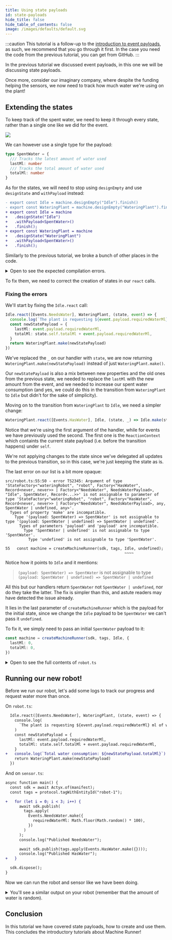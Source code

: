 ```yaml
---
title: Using state payloads
id: state-payloads
hide_title: false
hide_table_of_contents: false
image: /images/defaults/default.svg
---
```


<!-- TODO: get a repo link -->

:::caution
This tutorial is a follow-up to the [introduction to event payloads](/docs/tutorials/getting-started/machine-runner/event-payloads),
as such, we recommend that you go through it first.
In the case you need the code from the previous tutorial, you can get from GitHub.
:::

In the previous tutorial we discussed event payloads,
in this one we will be discussing state payloads.

Once more, consider our imaginary company, where despite the funding helping the sensors,
we now need to track how much water we're using on the plant!

## Extending the states

To keep track of the spent water, we need to keep it through every state,
rather than a single one like we did for the event.

![](/images/tutorials/getting-started/machine-runner/state-payload/watering_robot.svg)

We can however use a single type for the payload:

```ts
type SpentWater = {
  /// Tracks the latest amount of water used
  lastMl: number
  /// Tracks the total amount of water used
  totalMl: number
}
```

As for the states, we will need to stop using `designEmpty` and use `designState` and `withPayload` instead:

```diff
- export const Idle = machine.designEmpty("Idle").finish()
- export const WateringPlant = machine.designEmpty("WateringPlant").finish()
+ export const Idle = machine
+   .designState("Idle")
+   .withPayload<SpentWater>()
+   .finish();
+ export const WateringPlant = machine
+   .designState("WateringPlant")
+   .withPayload<SpentWater>()
+   .finish();
```

Similarly to the previous tutorial, we broke a bunch of other places in the code.

<details>
<summary>Open to see the expected compilation errors.</summary>

```bash
$ npm run start-robot

> tomato-robot@1.0.0 start-robot
> tsc && node src/index.js

src/robot.ts:41:24 - error TS2554: Expected 1 arguments, but got 0.

41   return WateringPlant.make();
                          ~~~~~~

  node_modules/@actyx/machine-runner/lib/esm/design/state.d.ts:122:12
    122     make: (payload: StatePayload) => StatePayload;
                   ~~~~~~~~~~~~~~~~~~~~~
    An argument for 'payload' was not provided.

src/robot.ts:44:58 - error TS2554: Expected 1 arguments, but got 0.

44 WateringPlant.react([Events.HasWater], Idle, (_) => Idle.make())
                                                            ~~~~~~

  node_modules/@actyx/machine-runner/lib/esm/design/state.d.ts:122:12
    122     make: (payload: StatePayload) => StatePayload;
                   ~~~~~~~~~~~~~~~~~~~~~
    An argument for 'payload' was not provided.

src/robot.ts:55:50 - error TS2345: Argument of type 'StateFactory<"wateringRobot", "robot", Factory<"HasWater", Record<never, never>> | Factory<"NeedsWater", NeedsWaterPayload>, "Idle", SpentWater, Record<...>>' is not assignable to parameter of type 'StateFactory<"wateringRobot", "robot", Factory<"HasWater", Record<never, never>> | Factory<"NeedsWater", NeedsWaterPayload>, any, SpentWater | undefined, any>'.
  Types of property 'make' are incompatible.
    Type '(payload: SpentWater) => SpentWater' is not assignable to type '(payload: SpentWater | undefined) => SpentWater | undefined'.
      Types of parameters 'payload' and 'payload' are incompatible.
        Type 'SpentWater | undefined' is not assignable to type 'SpentWater'.
          Type 'undefined' is not assignable to type 'SpentWater'.

55   const machine = createMachineRunner(sdk, tags, Idle, undefined)
                                                    ~~~~


Found 3 errors in the same file, starting at: src/robot.ts:41
```

</details>

To fix them, we need to correct the creation of states in our `react` calls.

### Fixing the errors

We'll start by fixing the `Idle.react` call:

```ts
Idle.react([Events.NeedsWater], WateringPlant, (state, event) => {
  console.log(`The plant is requesting ${event.payload.requiredWaterMl} ml of water!`)
  const newStatePayload = {
    lastMl: event.payload.requiredWaterMl,
    totalMl: state.self.totalMl + event.payload.requiredWaterMl,
  }
  return WateringPlant.make(newStatePayload)
})
```

We've replaced the `_` on our handler with `state`,
we are now returning `WateringPlant.make(newStatePayload)` instead of just `WateringPlant.make()`.

Our `newStatePayload` is also a mix between new properties and the old ones from the previous state,
we needed to replace the `lastMl` with the new amount from the event, and we needed to increase our spent water consumption
(and yes, we could do this in the transition from `WateringPlant` to `Idle` but didn't for the sake of simplicity).

Moving on to the transition from `WateringPlant` to `Idle`, we need a simpler change:

```ts
WateringPlant.react([Events.HasWater], Idle, (state, _) => Idle.make(state.self))
```

Notice that we're using the first argument of the handler, while for events we have previously used the second.
The first one is the `ReactionContext` which containts the current state payload (i.e. before the transition happens) under `self`.

We're not applying changes to the state since we've delegated all updates to the previous transition,
so in this case, we're just keeping the state as is.

The last error on our list is a bit more opaque:

```
src/robot.ts:55:50 - error TS2345: Argument of type 'StateFactory<"wateringRobot", "robot", Factory<"HasWater", Record<never, never>> | Factory<"NeedsWater", NeedsWaterPayload>, "Idle", SpentWater, Record<...>>' is not assignable to parameter of type 'StateFactory<"wateringRobot", "robot", Factory<"HasWater", Record<never, never>> | Factory<"NeedsWater", NeedsWaterPayload>, any, SpentWater | undefined, any>'.
  Types of property 'make' are incompatible.
    Type '(payload: SpentWater) => SpentWater' is not assignable to type '(payload: SpentWater | undefined) => SpentWater | undefined'.
      Types of parameters 'payload' and 'payload' are incompatible.
        Type 'SpentWater | undefined' is not assignable to type 'SpentWater'.
          Type 'undefined' is not assignable to type 'SpentWater'.

55   const machine = createMachineRunner(sdk, tags, Idle, undefined);
                                                    ~~~~
```

Notice how it points to `Idle` and it mentions:

> `(payload: SpentWater) => SpentWater` is not assignable to type `(payload: SpentWater | undefined) => SpentWater | undefined`

All this but our handlers return `SpentWater` not `SpentWater | undefined`, nor do they take the latter.
The fix is simpler than this, and astute readers may have detected the issue already.

It lies in the last parameter of `createMachineRunner` which is the payload for the initial state,
since we change the `Idle` payload to be `SpentWater` we can't pass it `undefined`.

To fix it, we simply need to pass an initial `SpentWater` payload to it:

```ts
const machine = createMachineRunner(sdk, tags, Idle, {
  lastMl: 0,
  totalMl: 0,
})
```

<details>
  <summary>
    Open to see the full contents of <code>robot.ts</code>
  </summary>

```ts
import { createMachineRunner } from '@actyx/machine-runner'
import { Actyx } from '@actyx/sdk'
import { Events, manifest, protocol } from './protocol'

type SpentWater = {
  lastMl: number
  totalMl: number
}

const machine = protocol.makeMachine('robot')

export const Idle = machine.designState('Idle').withPayload<SpentWater>().finish()

export const WateringPlant = machine.designState('WateringPlant').withPayload<SpentWater>().finish()

Idle.react([Events.NeedsWater], WateringPlant, (state, event) => {
  console.log(`The plant is requesting ${event.payload.requiredWaterMl} ml of water!`)
  const newStatePayload = {
    lastMl: event.payload.requiredWaterMl,
    totalMl: state.self.totalMl + event.payload.requiredWaterMl,
  }
  console.log(`Total water consumption: ${newStatePayload.totalMl}`)
  return WateringPlant.make(newStatePayload)
})

WateringPlant.react([Events.HasWater], Idle, (state, _) => Idle.make(state.self))

export async function main() {
  const sdk = await Actyx.of(manifest)
  const tags = protocol.tagWithEntityId('robot-1')
  const machine = createMachineRunner(sdk, tags, Idle, {
    lastMl: 0,
    totalMl: 0,
  })

  for await (const state of machine) {
    console.log(state)
  }
}

main()
```

</details>

## Running our new robot!

Before we run our robot, let's add some logs to track our progress and request water more than once.

On `robot.ts`:

```diff
  Idle.react([Events.NeedsWater], WateringPlant, (state, event) => {
    console.log(
      `The plant is requesting ${event.payload.requiredWaterMl} ml of water!`
    )
    const newStatePayload = {
      lastMl: event.payload.requiredWaterMl,
      totalMl: state.self.totalMl + event.payload.requiredWaterMl,
    }
+   console.log(`Total water consumption: ${newStatePayload.totalMl}`)
    return WateringPlant.make(newStatePayload)
  })
```

And on `sensor.ts`:

```diff
async function main() {
  const sdk = await Actyx.of(manifest);
  const tags = protocol.tagWithEntityId("robot-1");

+   for (let i = 0; i < 3; i++) {
      await sdk.publish(
        tags.apply(
          Events.NeedsWater.make({
            requiredWaterMl: Math.floor(Math.random() * 100),
          })
        )
      );
      console.log("Published NeedsWater");

      await sdk.publish(tags.apply(Events.HasWater.make({})));
      console.log("Published HasWater");
+   }

  sdk.dispose();
}
```

Now we can run the robot and sensor like we have been doing.

<details>
<summary>You'll see a similar output on your robot (remember that the amount of water is random).</summary>

```bash
$ npm run start-robot

> tomato-robot@1.0.0 start-robot
> tsc && node src/index.js

{
  is: [Function: is],
  as: [Function: as],
  cast: [Function: cast],
  payload: { lastMl: 0, totalMl: 0 },
  type: 'Idle'
}
The plant is requesting 45 ml of water!
Total water consumption: 45
{
  is: [Function: is],
  as: [Function: as],
  cast: [Function: cast],
  payload: { lastMl: 45, totalMl: 45 },
  type: 'WateringPlant'
}
{
  is: [Function: is],
  as: [Function: as],
  cast: [Function: cast],
  payload: { lastMl: 45, totalMl: 45 },
  type: 'Idle'
}
The plant is requesting 69 ml of water!
Total water consumption: 114
{
  is: [Function: is],
  as: [Function: as],
  cast: [Function: cast],
  payload: { lastMl: 69, totalMl: 114 },
  type: 'WateringPlant'
}
{
  is: [Function: is],
  as: [Function: as],
  cast: [Function: cast],
  payload: { lastMl: 69, totalMl: 114 },
  type: 'Idle'
}
The plant is requesting 41 ml of water!
Total water consumption: 155
{
  is: [Function: is],
  as: [Function: as],
  cast: [Function: cast],
  payload: { lastMl: 41, totalMl: 155 },
  type: 'WateringPlant'
}
{
  is: [Function: is],
  as: [Function: as],
  cast: [Function: cast],
  payload: { lastMl: 41, totalMl: 155 },
  type: 'Idle'
}
```

</details>

## Conclusion

In this tutorial we have covered state payloads, how to create and use them.
This concludes the introductory tutorials about Machine Runner!
